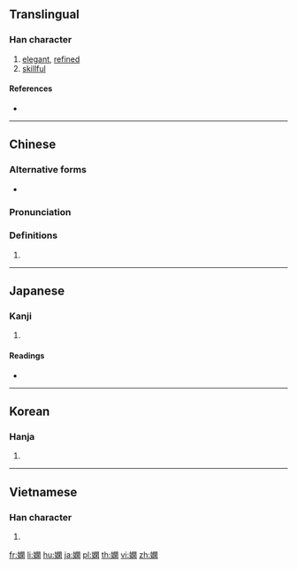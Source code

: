 {{also|娴}}
==Translingual==

===Han character===
{{Han char|rn=38|rad=女|as=12|sn=15|four=47420|canj=VAND|ids=⿰女閑}}

# [[elegant]], [[refined]]
# [[skillful]]

====References====
* {{Han ref|kx=0271.040|dkj=06711|dj=0539.010|hdz=21082.170|uh=5AFB|ud=23291|bh=BC5F|bd=48223}}

----

==Chinese==
{{zh-forms|s=娴}}

===Alternative forms===
* {{zh-l|嫺}}

===Pronunciation===
{{zh-pron
|m=xián
|c=haan4
|h=pfs=
|md=
|mn=
|w=
|mc=
|oc=y
|cat=
}}

===Definitions===
{{zh-hanzi}}

# {{rfdef|lang=zh}}

----

==Japanese==

===Kanji===
{{ja-kanji|grade=|rs=女12}}

# {{defn|lang=ja|sort=女12}}

====Readings====
* {{ja-readings|on=[[かん]] (kan)|kun=[[みやびやか]] (miyabiyaka)}}

----

==Korean==

===Hanja===
{{ko-hanja|hangeul=한|rv=han|mr=han}}

# {{defn|lang=ko|sort=女12}}

----

==Vietnamese==

===Han character===
{{vi-hantu|[[nhàn]]|rs=女12}}

# {{defn|lang=vi|sort=女12}}

[[fr:嫻]]
[[li:嫻]]
[[hu:嫻]]
[[ja:嫻]]
[[pl:嫻]]
[[th:嫻]]
[[vi:嫻]]
[[zh:嫻]]